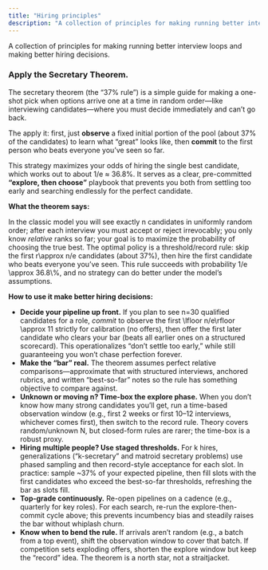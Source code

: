 ```yaml
---
title: "Hiring principles"
description: "A collection of principles for making running better interview loops and making better hiring decisions."
---
```


A collection of principles for making running better interview loops and making better hiring decisions.

### Apply the Secretary Theorem.

The secretary theorem (the “37% rule”) is a simple guide for making a one-shot pick when options arrive one at a time in random order—like interviewing candidates—where you must decide immediately and can’t go back.

The apply it: first, just **observe** a fixed initial portion of the pool (about 37% of the candidates) to learn what “great” looks like, then **commit** to the first person who beats everyone you’ve seen so far.

This strategy maximizes your odds of hiring the single best candidate, which works out to about 1/e ≈ 36.8%. It serves as a clear, pre-committed **“explore, then choose”** playbook that prevents you both from settling too early and searching endlessly for the perfect candidate.

**What the theorem says:**

In the classic model you will see exactly n candidates in uniformly random order; after each interview you must accept or reject irrevocably; you only know _relative_ ranks so far; your goal is to maximize the probability of choosing the true best. The optimal policy is a threshold/record rule: skip the first r\\approx n/e candidates (about 37%), then hire the first candidate who beats everyone you’ve seen. This rule succeeds with probability 1/e \\approx 36.8\\%, and no strategy can do better under the model’s assumptions.

**How to use it make better hiring decisions:**

- **Decide your pipeline up front.** If you plan to see n=30 qualified candidates for a role, _commit_ to observe the first \\lfloor n/e\\rfloor \\approx 11 strictly for calibration (no offers), then offer the first later candidate who clears your bar (beats all earlier ones on a structured scorecard). This operationalizes “don’t settle too early,” while still guaranteeing you won’t chase perfection forever. 
- **Make the “bar” real.** The theorem assumes perfect relative comparisons—approximate that with structured interviews, anchored rubrics, and written “best-so-far” notes so the rule has something objective to compare against. 
- **Unknown or moving **n**? Time-box the explore phase.** When you don’t know how many strong candidates you’ll get, run a time-based observation window (e.g., first 2 weeks or first 10–12 interviews, whichever comes first), then switch to the record rule. Theory covers random/unknown N, but closed-form rules are rarer; the time-box is a robust proxy. 
- **Hiring multiple people? Use staged thresholds.** For k hires, generalizations (“k-secretary” and matroid secretary problems) use phased sampling and then record-style acceptance for each slot. In practice: sample ~37% of your expected pipeline, then fill slots with the first candidates who exceed the best-so-far thresholds, refreshing the bar as slots fill. 
- **Top-grade continuously.** Re-open pipelines on a cadence (e.g., quarterly for key roles). For each search, re-run the explore-then-commit cycle above; this prevents incumbency bias and steadily raises the bar without whiplash churn.
- **Know when to bend the rule.** If arrivals aren’t random (e.g., a batch from a top event), shift the observation window to cover that batch. If competition sets exploding offers, shorten the explore window but keep the “record” idea. The theorem is a north star, not a straitjacket.